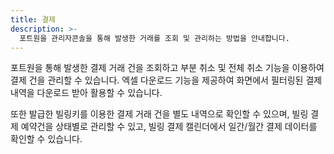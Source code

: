 ```yaml
---
title: 결제
description: >-
  포트원을 관리자콘솔을 통해 발생한 거래를 조회 및 관리하는 방법을 안내합니다.
---
```



포트원을 통해 발생한 결제 거래 건을 조회하고 부분 취소 및 전체 취소 기능을 이용하여 결제 건을 관리할 수 있습니다.
엑셀 다운로드 기능을 제공하여 화면에서 필터링된 결제 내역을 다운로드 받아 활용할 수 있습니다.

또한 발급한 빌링키를 이용한 결제 거래 건을 별도 내역으로 확인할 수 있으며, 빌링 결제 예약건을 상태별로
관리할 수 있고, 빌링 결제 캘린더에서 일간/월간 결제 데이터를 확인할 수 있습니다.

<ContentRef slug="/opi/ko/console/guide/payments" />

<ContentRef slug="/opi/ko/console/guide/billing-payments" />
